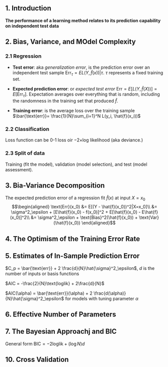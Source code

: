 ## 1. Introduction

__The performance of a learning method relates to its prediction capability on independent test data__

## 2. Bias, Variance, and MOdel Complexity

### 2.1 Regression

* __Test error__: aka _generalization error_, is the prediction error over an independent test sample $\text{Err}_\tau = E{L(Y, \hat{f}(x))|\tau}$. $\tau$ represents a fixed training set.

* __Expected prediction error__: or _expected test error_ $\text{Err} = E[L(Y,\hat{f}(X))] = E[\text{Err}_{\tau}]$. Expectation averages over everything that is random, including the randomness in the training set that produced $\hat{f}$. 

* __Training error__: is the average loss over the training sample $\bar{\text{err}}= \frac{1}{N}\sum_{i=1}^N L(y_i, \hat{f}(x_i))$


### 2.2 Classification
 Loss function can be 0-1 loss oir $-2\times$log likelihood (aka deviance.)
 

### 2.3 Split of data

Training (fit the model), validation (model selection), and test (model assessment). 

## 3. Bia-Variance Decomposition

The expected prediction error of a regression fit $\hat{f}(x)$ at input $X = x_0$
$$\begin{aligned}
\text{Err}(x_0) &= E[(Y - \hat{f}(x_0))^2|X=x_0]\\
&= \sigma^2_\epsilon + [E\hat{f}(x_0) - f(x_0)]^2 + E[\hat{f}(x_0) - E\hat{f}(x_0)]^2\\
&= \sigma^2_\epsilon + \text{Bias}^2(\hat{f}(x_0)) + \text{Var}(\hat{f}(x_0))
\end{aligned}$$

## 4. The Optimism of the Training Error Rate

## 5. Estimates of In-Sample Prediction Error

$C_p = \bar{\text{err}} + 2 \frac{d}{N}\hat{\sigma}^2_\epsilon$, $d$ is the number of inputs or basis functions

$AIC = -\frac{2}{N}\text{loglik} + 2\frac{d}{N}$

$AIC(\alpha) = \bar{\text{err}}(\alpha) + 2 \frac{d(\alpha)}{N}\hat{\sigma}^2_\epsilon$ for models with tuning parameter $\alpha$

## 6. Effective Number of Parameters

## 7. The Bayesian Approachj and BIC

General form $\text{BIC} = -2\text{loglik} + (\log N)d$

## 10. Cross Validation